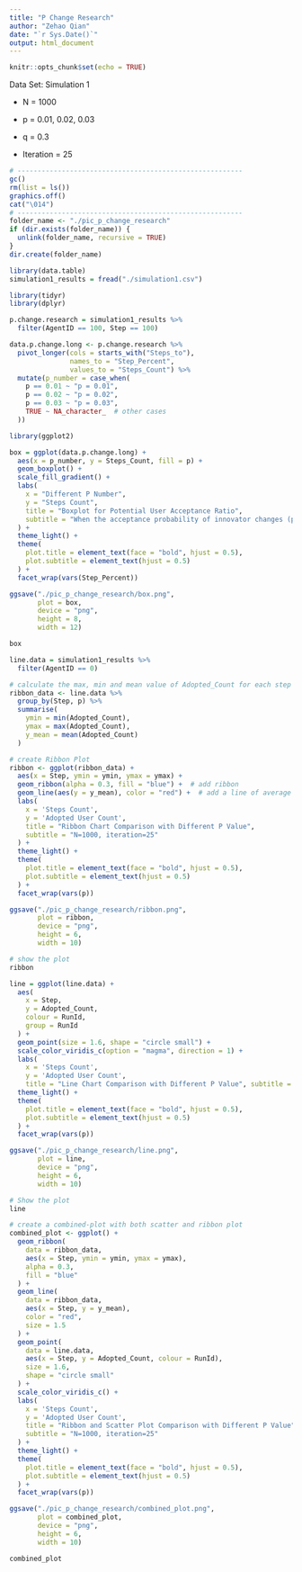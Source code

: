 ```yaml
---
title: "P Change Research"
author: "Zehao Qian"
date: "`r Sys.Date()`"
output: html_document
---
```


```r
knitr::opts_chunk$set(echo = TRUE)
```

Data Set: Simulation 1

-   N = 1000

-   p = 0.01, 0.02, 0.03

-   q = 0.3

-   Iteration = 25

```r
# --------------------------------------------------------
gc()
rm(list = ls())
graphics.off()
cat("\014")
# --------------------------------------------------------
folder_name <- "./pic_p_change_research"
if (dir.exists(folder_name)) {
  unlink(folder_name, recursive = TRUE)
}
dir.create(folder_name)
```

```r
library(data.table)
simulation1_results = fread("./simulation1.csv")
```

```r
library(tidyr)
library(dplyr)

p.change.research = simulation1_results %>%
  filter(AgentID == 100, Step == 100)

data.p.change.long <- p.change.research %>%
  pivot_longer(cols = starts_with("Steps_to"), 
               names_to = "Step_Percent", 
               values_to = "Steps_Count") %>%
  mutate(p_number = case_when(
    p == 0.01 ~ "p = 0.01",
    p == 0.02 ~ "p = 0.02",
    p == 0.03 ~ "p = 0.03",
    TRUE ~ NA_character_  # other cases
  ))

```

```r
library(ggplot2)

box = ggplot(data.p.change.long) +
  aes(x = p_number, y = Steps_Count, fill = p) +
  geom_boxplot() +
  scale_fill_gradient() +
  labs(
    x = "Different P Number",
    y = "Steps Count",
    title = "Boxplot for Potential User Acceptance Ratio",
    subtitle = "When the acceptance probability of innovator changes (p)"
  ) +
  theme_light() +
  theme(
    plot.title = element_text(face = "bold", hjust = 0.5),
    plot.subtitle = element_text(hjust = 0.5)
  ) +
  facet_wrap(vars(Step_Percent))

ggsave("./pic_p_change_research/box.png",
       plot = box,
       device = "png",
       height = 8,
       width = 12)

box

```

```r
line.data = simulation1_results %>%
  filter(AgentID == 0)
```

```r
# calculate the max, min and mean value of Adopted_Count for each step and p's combination
ribbon_data <- line.data %>%
  group_by(Step, p) %>%
  summarise(
    ymin = min(Adopted_Count),
    ymax = max(Adopted_Count),
    y_mean = mean(Adopted_Count)
  )
```

```r
# create Ribbon Plot
ribbon <- ggplot(ribbon_data) +
  aes(x = Step, ymin = ymin, ymax = ymax) +
  geom_ribbon(alpha = 0.3, fill = "blue") +  # add ribbon
  geom_line(aes(y = y_mean), color = "red") +  # add a line of average value
  labs(
    x = 'Steps Count',
    y = 'Adopted User Count',
    title = "Ribbon Chart Comparison with Different P Value", 
    subtitle = "N=1000, iteration=25"
  ) +
  theme_light() +
  theme(
    plot.title = element_text(face = "bold", hjust = 0.5),
    plot.subtitle = element_text(hjust = 0.5)
  ) +
  facet_wrap(vars(p))

ggsave("./pic_p_change_research/ribbon.png",
       plot = ribbon,
       device = "png",
       height = 6,
       width = 10)

# show the plot
ribbon
```

```r
line = ggplot(line.data) +
  aes(
    x = Step,
    y = Adopted_Count,
    colour = RunId,
    group = RunId
  ) +
  geom_point(size = 1.6, shape = "circle small") +
  scale_color_viridis_c(option = "magma", direction = 1) +
  labs(
    x = 'Steps Count',
    y = 'Adopted User Count',
    title = "Line Chart Comparison with Different P Value", subtitle = "N=1000, iteration=25") +
  theme_light() +
  theme(
    plot.title = element_text(face = "bold", hjust = 0.5),
    plot.subtitle = element_text(hjust = 0.5)
  ) +
  facet_wrap(vars(p))

ggsave("./pic_p_change_research/line.png",
       plot = line,
       device = "png",
       height = 6,
       width = 10)

# Show the plot
line
```

```r

# create a combined-plot with both scatter and ribbon plot
combined_plot <- ggplot() +
  geom_ribbon(
    data = ribbon_data,
    aes(x = Step, ymin = ymin, ymax = ymax),
    alpha = 0.3,
    fill = "blue"
  ) +
  geom_line(
    data = ribbon_data,
    aes(x = Step, y = y_mean),
    color = "red",
    size = 1.5
  ) +
  geom_point(
    data = line.data,
    aes(x = Step, y = Adopted_Count, colour = RunId),
    size = 1.6,
    shape = "circle small"
  ) +
  scale_color_viridis_c() +
  labs(
    x = 'Steps Count',
    y = 'Adopted User Count',
    title = "Ribbon and Scatter Plot Comparison with Different P Value",
    subtitle = "N=1000, iteration=25"
  ) +
  theme_light() +
  theme(
    plot.title = element_text(face = "bold", hjust = 0.5),
    plot.subtitle = element_text(hjust = 0.5)
  ) +
  facet_wrap(vars(p))

ggsave("./pic_p_change_research/combined_plot.png",
       plot = combined_plot,
       device = "png",
       height = 6,
       width = 10)

combined_plot
```

```r

```
